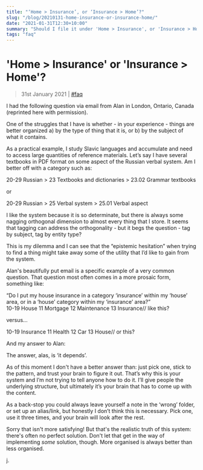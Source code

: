 ```yaml
---
title: "‘Home > Insurance’, or ‘Insurance > Home’?"
slug: "/blog/20210131-home-insurance-or-insurance-home/"
date: "2021-01-31T12:30+10:00"
summary: "Should I file it under 'Home > Insurance', or 'Insurance > Home'?"
tags: "faq"
---
```


# 'Home > Insurance' or 'Insurance > Home'?

> 31st January 2021 | [#faq](/blog/tags/faq/)

I had the following question via email from Alan in London, Ontario, Canada (reprinted here with permission).

<div className=" border-blue-900 border-l-2 pl-4 text-blue-900">
	<p>
		One of the struggles that I have is whether - in your experience - things
		are better organized a) by the type of thing that it is, or b) by the
		subject of what it contains.
	</p>
	<p>
		As a practical example, I study Slavic languages and accumulate and need to
		access large quantities of reference materials. Let’s say I have several
		textbooks in PDF format on some aspect of the Russian verbal system. Am I
		better off with a category such as:
	</p>
	<p>20-29 Russian > 23 Textbooks and dictionaries > 23.02 Grammar textbooks</p>
	<p>or</p>
	<p>20-29 Russian > 25 Verbal system > 25.01 Verbal aspect</p>
	<p>
		I like the system because it is so determinate, but there is always some
		nagging orthogonal dimension to almost every thing that I store. It seems
		that tagging can address the orthogonality - but it begs the question - tag
		by subject, tag by entity type?
	</p>
	<p>
		This is my dilemma and I can see that the “epistemic hesitation” when trying
		to find a thing might take away some of the utility that I’d like to gain
		from the system.
	</p>
</div>

Alan's beautifully put email is a specific example of a very common question. That question most often comes in a more prosaic form, something like:

<div className=" border-blue-900 border-l-2 pl-4 text-blue-900 mb-4">
	“Do I put my house insurance in a category ‘insurance’ within my ‘house’ area,
	or in a ‘house’ category within my ‘insurance’ area?”
</div>

<ACIDbox>
	<Area>10-19 House</Area>
	<Category>11 Mortgage</Category>
	<Category>12 Maintenance</Category>
	<Category>
		13 Insurance<Comment indent={5}>// like this?</Comment>
	</Category>
</ACIDbox>

versus...

<ACIDbox>
	<Area>10-19 Insurance</Area>
	<Category>11 Health</Category>
	<Category>12 Car</Category>
	<Category>
		13 House<Comment indent={9}>// or this?</Comment>
	</Category>
</ACIDbox>

And my answer to Alan:

<div className=" border-blue-900 border-l-2 pl-4 text-blue-900">
	<p>The answer, alas, is ‘it depends’.</p>
	<p>
		As of this moment I don't have a better answer than: just pick one, stick to
		the pattern, and trust your brain to figure it out. That’s why this is your
		system and I’m not trying to tell anyone how to do it. I’ll give people the
		underlying structure, but ultimately it’s your brain that has to come up
		with the content.
	</p>
	<p>
		As a back-stop you could always leave yourself a note in the ‘wrong’ folder,
		or set up an alias/link, but honestly I don’t think this is necessary. Pick
		one, use it three times, and your brain will look after the rest.
	</p>
</div>

Sorry that isn't more satisfying! But that's the realistic truth of this system: there's often no perfect solution. Don't let that get in the way of implementing _some_ solution, though. More organised is always better than less organised.

j.
